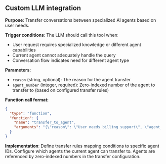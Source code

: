 ## Custom LLM integration

**Purpose**: Transfer conversations between specialized AI agents based on user needs.

**Trigger conditions**: The LLM should call this tool when:

- User request requires specialized knowledge or different agent capabilities
- Current agent cannot adequately handle the query
- Conversation flow indicates need for different agent type

**Parameters**:

- `reason` (string, optional): The reason for the agent transfer
- `agent_number` (integer, required): Zero-indexed number of the agent to transfer to (based on configured transfer rules)

**Function call format**:

```json
{
  "type": "function",
  "function": {
    "name": "transfer_to_agent",
    "arguments": "{\"reason\": \"User needs billing support\", \"agent_number\": 0}"
  }
}
```

**Implementation**: Define transfer rules mapping conditions to specific agent IDs. Configure which agents the current agent can transfer to. Agents are referenced by zero-indexed numbers in the transfer configuration.
